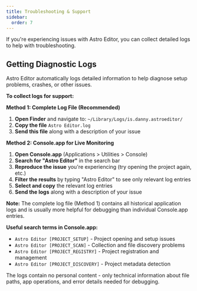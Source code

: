 ```yaml
---
title: Troubleshooting & Support
sidebar:
  order: 7
---
```


If you're experiencing issues with Astro Editor, you can collect detailed logs to help with troubleshooting.

## Getting Diagnostic Logs

Astro Editor automatically logs detailed information to help diagnose setup problems, crashes, or other issues.

**To collect logs for support:**

**Method 1: Complete Log File (Recommended)**

1. **Open Finder** and navigate to: `~/Library/Logs/is.danny.astroeditor/`
2. **Copy the file** `Astro Editor.log`
3. **Send this file** along with a description of your issue

**Method 2: Console.app for Live Monitoring**

1. **Open Console.app** (Applications > Utilities > Console)
2. **Search for "Astro Editor"** in the search bar
3. **Reproduce the issue** you're experiencing (try opening the project again, etc.)
4. **Filter the results** by typing "Astro Editor" to see only relevant log entries
5. **Select and copy** the relevant log entries
6. **Send the logs** along with a description of your issue

**Note:** The complete log file (Method 1) contains all historical application logs and is usually more helpful for debugging than individual Console.app entries.

**Useful search terms in Console.app:**

- `Astro Editor [PROJECT_SETUP]` - Project opening and setup issues
- `Astro Editor [PROJECT_SCAN]` - Collection and file discovery problems
- `Astro Editor [PROJECT_REGISTRY]` - Project registration and management
- `Astro Editor [PROJECT_DISCOVERY]` - Project metadata detection

The logs contain no personal content - only technical information about file paths, app operations, and error details needed for debugging.
